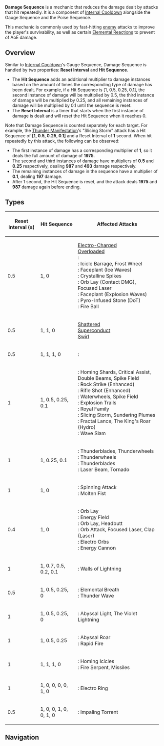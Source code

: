 {{Community}}
{{Terminology Infobox
|type = Combat
|type2 = Game Systems
}}
'''Damage Sequence''' is a mechanic that reduces the damage dealt by attacks that hit repeatedly. It is a component of [[Internal Cooldown]] alongside the Gauge Sequence and the Poise Sequence.

This mechanic is commonly used by fast-hitting [[enemy]] attacks to improve the player's survivability, as well as certain [[Elemental Reactions]] to prevent {{w|Quadratic growth|quadratic scaling}} of AoE damage.

==Overview==
Similar to [[Internal Cooldown]]'s Gauge Sequence, Damage Sequence is handled by two properties: '''Reset Interval''' and '''Hit Sequence'''.
* The '''Hit Sequence''' adds an additional multiplier to damage instances based on the amount of times the corresponding type of damage has been dealt. For example, if a Hit Sequence is [1, 0.5, 0.25, 0.1], the second instance of damage will be multiplied by 0.5, the third instance of damage will be multiplied by 0.25, and all remaining instances of damage will be multiplied by 0.1 until the sequence is reset.
* The '''Reset Interval''' is a timer that starts when the first instance of damage is dealt and will reset the Hit Sequence when it reaches 0.

Note that Damage Sequence is counted separately for each target.
{{Preview
|f1 = Damage Sequence Preview
}}
For example, the [[Thunder Manifestation]]'s "Slicing Storm" attack has a Hit Sequence of '''[1, 0.5, 0.25, 0.1]''' and a Reset Interval of '''1''' second. When hit repeatedly by this attack, the following can be observed:
* The first instance of damage has a corresponding multiplier of '''1''', so it deals the full amount of damage of '''1975'''.
* The second and third instances of damage have multipliers of '''0.5''' and '''0.25''' respectively, dealing '''987''' and '''493''' damage respectively.
* The remaining instances of damage in the sequence have a multiplier of '''0.1''', dealing '''197''' damage.
* After 1 second, the Hit Sequence is reset, and the attack deals '''1975''' and '''987''' damage again before ending.

==Types==
{| class="fandom-table"
! Reset Interval (s) !! Hit Sequence !! Affected Attacks
|-
| 0.5 || 1, 0 || [[Electro-Charged]]<br />[[Overloaded]]<br />{{Character|Yae Miko|20|nobr=1}}: {{Talent|Spiritfox Sin-Eater|text=Charged Attack|20|nobr=1}}<br />{{Enemy|Cryo Hypostasis|20}}: Icicle Barrage, Frost Wheel<br />{{Enemy|Cryo Regisvine|20}}: Faceplant (Ice Waves)<br />{{Enemy|Cryo Whopperflower|20}}: Crystalline Spikes<br />{{Enemy|Electro Whopperflower|20}}: Orb Lay (Contact DMG), Focused Laser<br />{{Enemy|Pyro Regisvine|20}}: Faceplant (Explosion Waves)<br />{{Enemy|Primo Geovishap|20}}: Pyro-Infused Stone (DoT)<br />{{Enemy|Pyro Hypostasis|20}}: Fire Ball
|-
| 0.5 || 1, 1, 0 || [[Shattered]]<br />[[Superconduct]]<br />[[Swirl]]
|-
| 0.5 || 1, 1, 1, 0 || {{Character|Kamisato Ayaka|20|nobr=1}}: {{Talent|Kamisato Art: Kabuki|text=Charged Attack|20|nobr=1}}
|-
| 1 || 1, 0.5, 0.25, 0.1 || {{Enemy|Coral Defenders|20}}: Homing Shards, Critical Assist, Double Beams, Spike Field<br />{{Enemy|Fatui Skirmisher - Geochanter Bracer|20}}: Rock Strike (Enhanced)<br />{{Enemy|Fatui Skirmisher - Pyroslinger Bracer|20}}: Rifle Shot (Enhanced)<br />{{Enemy|Primordial Bathysmal Vishap|20}}: Waterwheels, Spike Field<br />{{Enemy|Stonehide Lawachurl|20}}: Explosion Trails<br />{{Enemy|The Great Snowboar King|20}}: Royal Family<br />{{Enemy|Thunder Manifestation|20}}: Slicing Storm, Sundering Plumes<br />{{Enemy|Azhdaha|20}}: Fractal Lance, The King's Roar (Hydro)<br />{{Enemy|Hydro Hypostasis|20}}: Wave Slam
|-
| 1 || 1, 0.25, 0.1 || {{Enemy|Black Shadow: Hayate no Gokotu|20}}: Thunderblades, Thunderwheels<br />{{Enemy|Canine Bunshin|20}}: Thunderwheels<br />{{Enemy|Taroumaru|link=Taroumaru/Enemy|20}}: Thunderblades<br />{{Enemy|Golden Wolflord|link=Taroumaru/Enemy|20}}: Laser Beam, Tornado
|-
| 1 || 1, 0 || {{Enemy|Geovishap Hatchling|20}}: Spinning Attack<br />{{Enemy|Pyro Hypostasis|20}}: Molten Fist
|-
| 0.4 || 1, 0 || {{Enemy|Ruin Cruiser|20}}: Orb Lay<br />{{Enemy|Ruin Destroyer|20}}: Energy Field<br />{{Enemy|Ruin Scout|20}}: Orb Lay, Headbutt<br />{{Enemy|Ruin Grader|20}}: Orb Attack, Focused Laser, Clap (Laser)<br />{{Enemy|Geovishap|20}}: Electro Orbs<br />{{Enemy|Perpetual Mechanical Array|20}}: Energy Cannon
|-
| 1 || 1, 0.7, 0.5, 0.2, 0.1 || {{Enemy|Thunder Manifestation|20}}: Walls of Lightning
|-
| 0.5 || 1, 0.5, 0.25, 0 || {{Enemy|Primo Geovishap|20}}: Elemental Breath<br />{{Enemy|Abyss Lector: Violet Lightning|20}}: Thunder Wave
|-
| 1 || 1, 0.5, 0.25, 0 || {{Enemy|Abyss Lector: Violet Lightning|20}}: Abyssal Light, The Violet Lightning
|-
| 1 || 1, 0.5, 0.25 || {{Enemy|Abyss Herald: Wicked Torrents|20}}: Abyssal Roar<br />{{Enemy|Coral Defenders|20}}: Rapid Fire
|-
| 1 || 1, 1, 1, 0 || {{Enemy|Cryo Hypostasis|20}}: Homing Icicles<br />{{Enemy|Pyro Hypostasis|20}}: Fire Serpent, Missiles
|-
| 1 || 1, 0, 0, 0, 0, 1, 0 || {{Enemy|Electro Abyss Mage|20}}: Electro Ring
|-
| 0.5 || 1, 0, 0, 1, 0, 0, 1, 0 || {{Enemy|Shadowy Husk: Line Breaker|20}}: Impaling Torrent
|}

==Navigation==
{{Combat Navbox}}